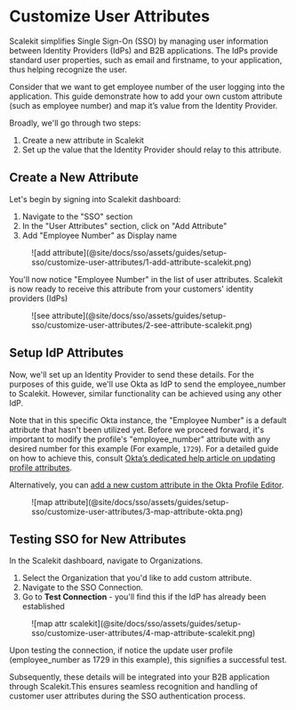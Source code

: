 # Customize User Attributes

Scalekit simplifies Single Sign-On (SSO) by managing user information between Identity Providers (IdPs) and B2B applications. The IdPs provide standard user properties, such as email and firstname, to your application, thus helping recognize the user.

Consider that we want to get employee number of the user logging into the application. This guide demonstrate how to add your own custom attribute (such as employee number) and map it’s value from the Identity Provider.

Broadly, we'll go through two steps:

1. Create a new attribute in Scalekit
2. Set up the value that the Identity Provider should relay to this attribute.

## Create a New Attribute

Let's begin by signing into Scalekit dashboard:

1. Navigate to the "SSO" section
2. In the "User Attributes" section, click on "Add Attribute"
3. Add "Employee Number" as Display name

<figure>
  ![add
  attribute](@site/docs/sso/assets/guides/setup-sso/customize-user-attributes/1-add-attribute-scalekit.png)
</figure>

You'll now notice "Employee Number" in the list of user attributes. Scalekit is now ready to receive this attribute from your customers' identity providers (IdPs)

<figure>
  ![see
  attribute](@site/docs/sso/assets/guides/setup-sso/customize-user-attributes/2-see-attribute-scalekit.png)
</figure>

## Setup IdP Attributes

Now, we'll set up an Identity Provider to send these details. For the purposes of this guide, we'll use Okta as IdP to send the <SimpleCode>employee_number</SimpleCode> to Scalekit. However, similar functionality can be achieved using any other IdP.

Note that in this specific Okta instance, the "Employee Number" is a default attribute that hasn't been utilized yet. Before we proceed forward, it's important to modify the profile's "employee_number" attribute with any desired number for this example (For example, `1729`). For a detailed guide on how to achieve this, consult [Okta’s dedicated help article on updating profile attributes](https://help.okta.com/en-us/content/topics/users-groups-profiles/usgp-edit-user-attributes.htm#:~:text=Click%20the%20Profile%20tab).

Alternatively, you can [add a new custom attribute in the Okta Profile Editor](https://help.okta.com/en-us/content/topics/users-groups-profiles/usgp-add-custom-user-attributes.htm#:~:text=In%20the%20Admin%20Console%20%2C%20go%20to%20Directory%20Profile%20Editor).

<figure>
  ![map
  attribute](@site/docs/sso/assets/guides/setup-sso/customize-user-attributes/3-map-attribute-okta.png)
</figure>

## Testing SSO for New Attributes

In the Scalekit dashboard, navigate to Organizations.

1. Select the Organization that you'd like to add custom attribute.
2. Navigate to the SSO Connection.
3. Go to **Test Connection** - you'll find this if the IdP has already been established

<figure>
  ![map attr
  scalekit](@site/docs/sso/assets/guides/setup-sso/customize-user-attributes/4-map-attribute-scalekit.png)
</figure>
Upon testing the connection, if notice the update user profile
(employee_number as 1729 in this example), this signifies a successful
test.

Subsequently, these details will be integrated into your B2B application through Scalekit.This ensures seamless recognition and handling of customer user attributes during the SSO authentication process.
